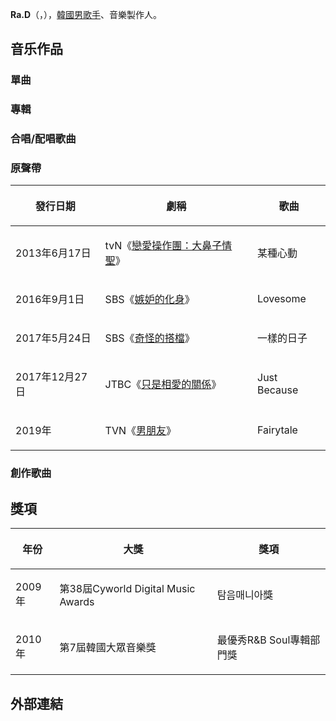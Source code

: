 {{藝人
| 姓名     = Ra.D
| 類型     = 男歌手
| 圖片     = 091018 디지털 뮤직어워드 Ra.D.jpg
| 圖片尺寸 =  
| 圖説     = 
| 原名     = 李斗賢
| 別名     = 
| 羅馬拼音 = 
| 外文名   = 이두현
| 外文     = ko
| 國籍     = {{KOR}}
| 出生日期 = {{birth date and age|1980|2|13}}
| 出生地點 = {{KOR}}
| 血型 = 
| 身高 = 
| 體重 = 
| 教育程度 = 
| 宗教信仰 = 
| 音樂類型 = [[K-pop|K-pop]]、[[節奏藍調|R&B]]
| 職業     = [[歌手|歌手]]
| 演奏樂器 = 
| 語言 = [[韓語|韓語]]
| 活躍年代 = 2002年至今
| 唱片公司 = 
| 經紀公司 = [[LOEN娱乐|LOEN娱乐]]
| 網站     = 
}}

'''Ra.D'''（{{lang-ko|'''라디'''}}，{{bd|1980年|2月13日|catIdx=BpA}}），[[韓國|韓國]][[男歌手|男歌手]]、音樂製作人。

== 音乐作品 ==
=== 單曲 ===
=== 專輯 ===
=== 合唱/配唱歌曲 ===
=== 原聲帶 ===
{|class="wikitable" style="text-align:center;"
|-
!發行日期||劇稱||歌曲
|-
| 2013年6月17日 || tvN《[[戀愛操作團：大鼻子情聖|戀愛操作團：大鼻子情聖]]》 || 某種心動
|-
| 2016年9月1日 || SBS《[[嫉妒的化身|嫉妒的化身]]》 || Lovesome
|-
| 2017年5月24日 || SBS《[[奇怪的搭檔|奇怪的搭檔]]》 ||一樣的日子
|-
| 2017年12月27日 || JTBC《[[只是相愛的關係|只是相愛的關係]]》 || Just Because
|-
| 2019年 || TVN《[[男朋友_(電視劇)|男朋友]]》 || Fairytale
|}

=== 創作歌曲 ===

== 獎項 ==
{|class="wikitable" style="text-align:center;"
|-
!年份||大獎||獎項
|-
| 2009年|| 第38屆Cyworld Digital Music Awards || 탐음매니아獎
|-
| 2010年 ||第7屆韓國大眾音樂獎 || 最優秀R&B Soul專輯部門獎
|}

==外部連結==
{{LOEN娛樂|state = collapsed}}